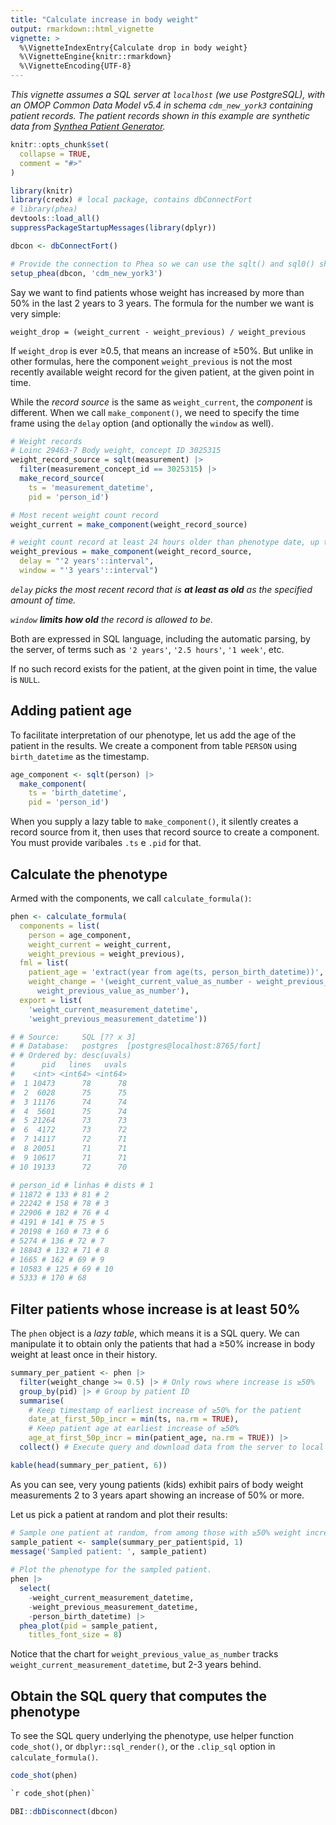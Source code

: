 ```yaml
---
title: "Calculate increase in body weight"
output: rmarkdown::html_vignette
vignette: >
  %\VignetteIndexEntry{Calculate drop in body weight}
  %\VignetteEngine{knitr::rmarkdown}
  %\VignetteEncoding{UTF-8}
---
```

_This vignette assumes a SQL server at `localhost` (we use PostgreSQL), with an OMOP Common Data Model v5.4 in schema `cdm_new_york3` containing patient records. The patient records shown in this example are synthetic data from [Synthea Patient Generator](https://github.com/synthetichealth/synthea)._  
```r
knitr::opts_chunk$set(
  collapse = TRUE,
  comment = "#>"
)

```
```r
library(knitr)
library(credx) # local package, contains dbConnectFort
# library(phea)
devtools::load_all()
suppressPackageStartupMessages(library(dplyr))

dbcon <- dbConnectFort()

# Provide the connection to Phea so we can use the sqlt() and sql0() shorthands.
setup_phea(dbcon, 'cdm_new_york3')
```

Say we want to find patients whose weight has increased by more than 50% in the last 2 years to 3 years. The formula for the number we want is very simple:  

`weight_drop = (weight_current - weight_previous) / weight_previous`  

If `weight_drop` is ever ≥0.5, that means an increase of ≥50%. But unlike in other formulas, here the component `weight_previous` is not the most recently available weight record for the given patient, at the given point in time.  

While the _record source_ is the same as `weight_current`, the _component_ is different. When we call `make_component()`, we need to specify the time frame using the `delay` option (and optionally the `window` as well).  

```r
# Weight records
# Loinc 29463-7 Body weight, concept ID 3025315
weight_record_source = sqlt(measurement) |>
  filter(measurement_concept_id == 3025315) |>
  make_record_source(
    ts = 'measurement_datetime',
    pid = 'person_id')

# Most recent weight count record
weight_current = make_component(weight_record_source)

# weight count record at least 24 hours older than phenotype date, up to limit of 48 hours
weight_previous = make_component(weight_record_source,
  delay = "'2 years'::interval",
  window = "'3 years'::interval")
```

_`delay` picks the most recent record that is **at least as old** as the specified amount of time._  

_`window` **limits how old** the record is allowed to be._  

Both are expressed in SQL language, including the automatic parsing, by the server, of terms such as `'2 years'`, `'2.5 hours'`, `'1 week'`, etc.  

If no such record exists for the patient, at the given point in time, the value is `NULL`.  

## Adding patient age  
To facilitate interpretation of our phenotype, let us add the age of the patient in the results. We create a component from table `PERSON` using `birth_datetime` as the timestamp.   
```r
age_component <- sqlt(person) |>
  make_component(
    ts = 'birth_datetime',
    pid = 'person_id')
```
When you supply a lazy table to `make_component()`, it silently creates a record source from it, then uses that record source to create a component. You must provide varibales `.ts` e `.pid` for that.  

## Calculate the phenotype  
Armed with the components, we call `calculate_formula()`:  

```r
phen <- calculate_formula(
  components = list(
    person = age_component,
    weight_current = weight_current,
    weight_previous = weight_previous),
  fml = list(
    patient_age = 'extract(year from age(ts, person_birth_datetime))',
    weight_change = '(weight_current_value_as_number - weight_previous_value_as_number) /
      weight_previous_value_as_number'),
  export = list(
    'weight_current_measurement_datetime',
    'weight_previous_measurement_datetime'))
```

```r
# # Source:     SQL [?? x 3]
# # Database:   postgres  [postgres@localhost:8765/fort]
# # Ordered by: desc(uvals)
#      pid   lines   uvals
#    <int> <int64> <int64>
#  1 10473      78      78
#  2  6028      75      75
#  3 11176      74      74
#  4  5601      75      74
#  5 21264      73      73
#  6  4172      73      72
#  7 14117      72      71
#  8 20051      71      71
#  9 10617      71      71
# 10 19133      72      70

# person_id # linhas # dists # 1
# 11872 # 133 # 81 # 2
# 22242 # 158 # 78 # 3
# 22906 # 182 # 76 # 4
# 4191 # 141 # 75 # 5
# 20198 # 160 # 73 # 6
# 5274 # 136 # 72 # 7
# 18843 # 132 # 71 # 8
# 1665 # 162 # 69 # 9
# 10583 # 125 # 69 # 10
# 5333 # 170 # 68
```

## Filter patients whose increase is at least 50%  
The `phen` object is a _lazy table_, which means it is a SQL query. We can manipulate it to obtain only the patients that had a ≥50% increase in body weight at least once in their history.  
```r
summary_per_patient <- phen |>
  filter(weight_change >= 0.5) |> # Only rows where increase is ≥50%
  group_by(pid) |> # Group by patient ID
  summarise(
    # Keep timestamp of earliest increase of ≥50% for the patient
    date_at_first_50p_incr = min(ts, na.rm = TRUE),
    # Keep patient age at earliest increase of ≥50%
    age_at_first_50p_incr = min(patient_age, na.rm = TRUE)) |> 
  collect() # Execute query and download data from the server to local memory

kable(head(summary_per_patient, 6))
```
As you can see, very young patients (kids) exhibit pairs of body weight measurements 2 to 3 years apart showing an increase of 50% or more.  

Let us pick a patient at random and plot their results:  
```r
# Sample one patient at random, from among those with ≥50% weight increase at least once in their history.
sample_patient <- sample(summary_per_patient$pid, 1)
message('Sampled patient: ', sample_patient)
  
# Plot the phenotype for the sampled patient.
phen |>
  select(
    -weight_current_measurement_datetime,
    -weight_previous_measurement_datetime,
    -person_birth_datetime) |>
  phea_plot(pid = sample_patient,
    titles_font_size = 8)
```
Notice that the chart for `weight_previous_value_as_number` tracks `weight_current_measurement_datetime`, but 2-3 years behind.  

## Obtain the SQL query that computes the phenotype  
To see the SQL query underlying the phenotype, use helper function `code_shot()`, or `dbplyr::sql_render()`, or the `.clip_sql` option in `calculate_formula()`.  
```r
code_shot(phen)
```
```sql
`r code_shot(phen)`
```

```r
DBI::dbDisconnect(dbcon)
```
